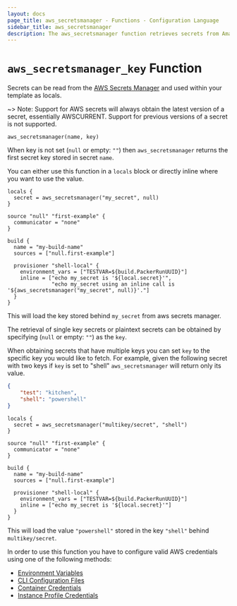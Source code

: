 ```yaml
---
layout: docs
page_title: aws_secretsmanager - Functions - Configuration Language
sidebar_title: aws_secretsmanager
description: The aws_secretsmanager function retrieves secrets from Amazon secretsmanager stores.
---
```



# `aws_secretsmanager_key` Function

Secrets can be read from the [AWS Secrets
Manager](https://aws.amazon.com/secrets-manager/) and used within your template
as locals.

~> Note: Support for AWS secrets will always obtain the latest version of a secret, essentially
AWSCURRENT. Support for previous versions of a secret is not supported.

```hcl
aws_secretsmanager(name, key)
```

When key is not set (`null` or empty: `""`) then `aws_secretsmanager` returns
the first secret key stored in secret `name`.

You can either use this function in a `locals` block or directly inline where
you want to use the value.

```hcl
locals {
  secret = aws_secretsmanager("my_secret", null)
}

source "null" "first-example" {
  communicator = "none"
}

build {
  name = "my-build-name"
  sources = ["null.first-example"]

  provisioner "shell-local" {
    environment_vars = ["TESTVAR=${build.PackerRunUUID}"]
    inline = ["echo my_secret is '${local.secret}'",
              "echo my_secret using an inline call is '${aws_secretsmanager("my_secret", null)}'."]
  }
}
```

This will load the key stored behind `my_secret` from aws secrets manager.

The retrieval of single key secrets or plaintext secrets can be obtained by specifying (`null` or empty: `""`) as the `key`.


When obtaining secrets that have multiple keys you can set `key` to the specific key you would like
to fetch. For example, given the following secret with two keys if `key` is set to "shell" `aws_secretsmanager` will
return only its value.

```json
{
    "test": "kitchen",
    "shell": "powershell"
}
```

```hcl
locals {
  secret = aws_secretsmanager("multikey/secret", "shell")
}

source "null" "first-example" {
  communicator = "none"
}

build {
  name = "my-build-name"
  sources = ["null.first-example"]

  provisioner "shell-local" {
    environment_vars = ["TESTVAR=${build.PackerRunUUID}"]
    inline = ["echo my_secret is '${local.secret}'"]
  }
}
```

This will load the value `"powershell"` stored in the key `"shell"` behind `multikey/secret`.



In order to use this function you have to configure valid AWS credentials using
one of the following methods:

- [Environment Variables](https://docs.aws.amazon.com/cli/latest/userguide/cli-configure-envvars.html)
- [CLI Configuration Files](https://docs.aws.amazon.com/cli/latest/userguide/cli-configure-files.html)
- [Container Credentials](https://docs.aws.amazon.com/AmazonECS/latest/developerguide/task-iam-roles.html)
- [Instance Profile Credentials](https://docs.aws.amazon.com/AWSEC2/latest/UserGuide/iam-roles-for-amazon-ec2.html)
